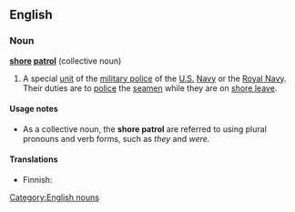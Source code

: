 ==English==

===Noun===
'''[[shore]] [[patrol]]''' {{singularonly}} (collective noun)

# A special [[unit]] of the [[military police]] of the [[United States|U.S.]] [[Navy]] or the [[Royal Navy]]. Their duties are to [[police#Verb|police]] the [[seamen]] while they are on [[shore leave]].

====Usage notes====
* As a collective noun, the '''shore patrol''' are referred to using plural pronouns and verb forms, such as ''they'' and ''were''.

====Translations====
{{trans-top}}
* Finnish: {{t-|fi|sotapoliisi}}
{{trans-mid}}
{{trans-bottom}}

[[Category:English nouns]]
